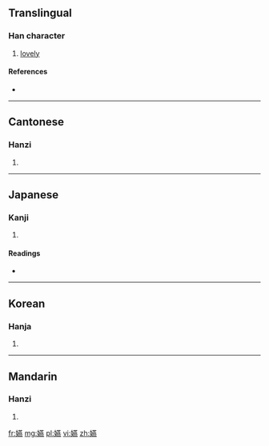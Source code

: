 ==Translingual==

===Han character===
{{Han char|rn=38|rad=女|as=16|sn=19|four=4443<sub>1</sub>|canj=女廿中火 (VTLF)}}

# [[lovely]]

====References====
* {{Han ref|kx=0273.380|dkj=06874|dj=0542.100|hdz=21089.070|uh=5B3F|ud=23359|bh=F1FC|bd=61948}}

----

==Cantonese==

===Hanzi===
{{yue-hanzi|jyut=|y=yin3}}

# {{defn|lang=yue|sort=女16}}

----

==Japanese==

===Kanji===
{{ja-kanji|grade=|rs=女16}}

# {{defn|lang=ja|sort=女16}}

====Readings====
* {{ja-readings|on=[[えん]] (en)|kun=}}

----

==Korean==

===Hanja===
{{ko-hanja|hangeul=연|rv=yeon|mr=yŏn}}

# {{defn|lang=ko|sort=女16}}

----

==Mandarin==

===Hanzi===
{{cmn-hanzi|pin=[[yàn]] ([[yan4]])|wg=yen<sup>4</sup>}}

# {{defn|lang=cmn|sort=女16}}

[[fr:嬿]]
[[mg:嬿]]
[[pl:嬿]]
[[vi:嬿]]
[[zh:嬿]]